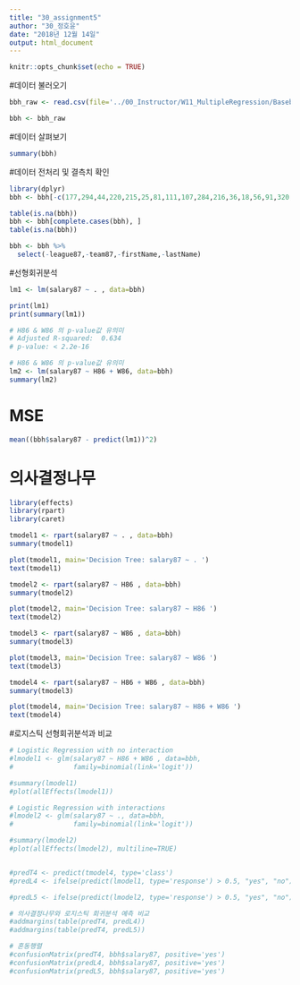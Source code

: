 ---
title: "30_assignment5"
author: "30_정호윤"
date: "2018년 12월 14일"
output: html_document
---


```{r setup, include=FALSE}
knitr::opts_chunk$set(echo = TRUE)
```

#데이터 불러오기
```{r}
bbh_raw <- read.csv(file='../00_Instructor/W11_MultipleRegression/BaseballHitters.csv', header=T, row.names=1)

bbh <- bbh_raw
```

#데이터 살펴보기
```{r}
summary(bbh)
```

#데이터 전처리 및 결측치 확인 
```{r}
library(dplyr)
bbh <- bbh[-c(177,294,44,220,215,25,81,111,107,284,216,36,18,56,91,320,113,194,321,151,7,19,242,123,221,230,45,277,54,228,156,298,92,121,181,243,191,68,118,55,264,153,125,102,75,32,303,317,106,252,149,70,316,293,40,310,90,100,258,15),]

table(is.na(bbh))
bbh <- bbh[complete.cases(bbh), ]
table(is.na(bbh))

bbh <- bbh %>%
  select(-league87,-team87,-firstName,-lastName)
```

#선형회귀분석

```{r}
lm1 <- lm(salary87 ~ . , data=bbh)

print(lm1)
print(summary(lm1))

# H86 & W86 의 p-value값 유의미
# Adjusted R-squared:  0.634 
# p-value: < 2.2e-16
```

```{r}
# H86 & W86 의 p-value값 유의미
lm2 <- lm(salary87 ~ H86 + W86, data=bbh)
summary(lm2)
```

# MSE
```{r}
mean((bbh$salary87 - predict(lm1))^2)
```

# 의사결정나무
```{r}
library(effects)
library(rpart)
library(caret)
```

```{r}
tmodel1 <- rpart(salary87 ~ . , data=bbh)
summary(tmodel1)

plot(tmodel1, main='Decision Tree: salary87 ~ . ')
text(tmodel1)
```

```{r}
tmodel2 <- rpart(salary87 ~ H86 , data=bbh)
summary(tmodel2)

plot(tmodel2, main='Decision Tree: salary87 ~ H86 ')
text(tmodel2)
```

```{r}
tmodel3 <- rpart(salary87 ~ W86 , data=bbh)
summary(tmodel3)

plot(tmodel3, main='Decision Tree: salary87 ~ W86 ')
text(tmodel3)
```

```{r}
tmodel4 <- rpart(salary87 ~ H86 + W86 , data=bbh)
summary(tmodel3)

plot(tmodel4, main='Decision Tree: salary87 ~ H86 + W86 ')
text(tmodel4)
```

#로지스틱 선형회귀분석과 비교
```{r}
# Logistic Regression with no interaction
#lmodel1 <- glm(salary87 ~ H86 + W86 , data=bbh,
#               family=binomial(link='logit'))

#summary(lmodel1)
#plot(allEffects(lmodel1))

# Logistic Regression with interactions
#lmodel2 <- glm(salary87 ~ ., data=bbh,
#               family=binomial(link='logit'))

#summary(lmodel2)
#plot(allEffects(lmodel2), multiline=TRUE)


#predT4 <- predict(tmodel4, type='class')
#predL4 <- ifelse(predict(lmodel1, type='response') > 0.5, "yes", "no") %>% #factor(levels = c("no", "yes")) 

#predL5 <- ifelse(predict(lmodel2, type='response') > 0.5, "yes", "no") %>% factor(levels = levels(bbh$salary87))

# 의사결정나무와 로지스틱 회귀분석 예측 비교
#addmargins(table(predT4, predL4))
#addmargins(table(predT4, predL5))

# 혼동행렬
#confusionMatrix(predT4, bbh$salary87, positive='yes')
#confusionMatrix(predL4, bbh$salary87, positive='yes')
#confusionMatrix(predL5, bbh$salary87, positive='yes')
```




